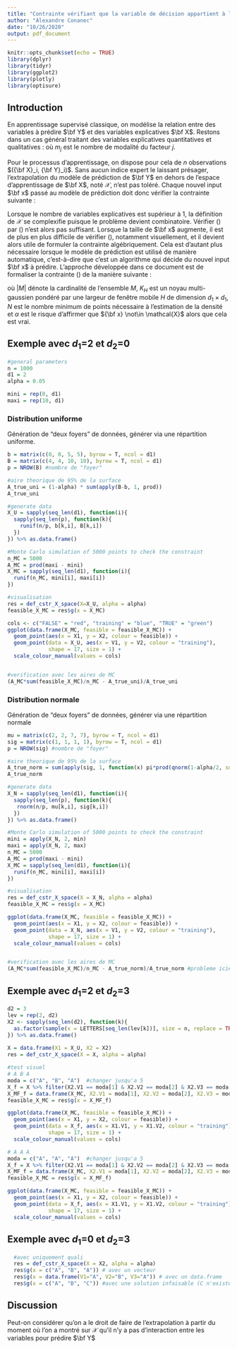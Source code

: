```yaml
---
title: "Contrainte vérifiant que la variable de décision appartient à l'espace d'apprentissage"
author: "Alexandre Conanec"
date: "10/26/2020"
output: pdf_document
---
```


```r
knitr::opts_chunk$set(echo = TRUE)
library(dplyr)
library(tidyr)
library(ggplot2)
library(plotly)
library(optisure)
```

## Introduction

En apprentissage supervisé classique, on modélise la relation entre des variables à prédire $\bf Y$ et des variables explicatives $\bf X$. Restons dans un cas général traitant des variables explicatives quantitatives et qualitatives :
\begin{equation}
\begin{array}{r@{}l}
     & {\bf X} = ({\bf X}^{(1)}, {\bf X}^{(2)}) \\
     & {\bf X}^{(1)} \in \mathbb{R}^{d_1}  \\
     & {\bf X}^{(2)} \in \prod\limits_{j=1}^{d_2} \{1, \dots, m_j\},  
\end{array}
\end{equation}
où $m_j$ est le nombre de modalité du facteur $j$.

Pour le processus d'apprentissage, on dispose pour cela de $n$ observations $({\bf X}_i, {\bf Y}_i)$. Sans aucun indice expert le laissant présager, l'extrapolation du modèle de prédiction de $\bf Y$ en dehors de l'espace d'apprentissage de $\bf X$, noté $\mathcal{X}$, n'est pas toléré. Chaque nouvel input $\bf x$ passé au modèle de prédiction doit donc vérifier la contrainte suivante :

\begin{align}
               & {\bf x} \in \mathcal{X}, \label{contrainte_appartenance} \\ 
    \text{où}~ & \mathcal{X} \subset \mathbb{R}^{d_1} \otimes \prod\limits_{j=1}^{d_2} \{1, \dots, m_j\} \label{espace_X_0}
\end{align}

Lorsque le nombre de variables explicatives est supérieur à 1, la définition de $\mathcal{X}$ se complexifie puisque le problème devient combinatoire. Vérifier (\ref{contrainte_appartenance}) par (\ref{espace_X_0}) n'est alors pas suffisant. Lorsque la taille de $\bf x$ augmente, il est de plus en plus difficile de vérifier (\ref{contrainte_appartenance}), notamment visuellement, et il devient alors utile de formuler la contrainte algébriquement. Cela est d'autant plus nécessaire lorsque le modèle de prédiction est utilisé de manière automatique, c'est-à-dire que c'est un algorithme qui décide du nouvel input $\bf x$ à prédire. L'approche développée dans ce document est de formaliser la contrainte (\ref{contrainte_appartenance}) de la manière suivante :

\begin{align}
    &\left\{
        \begin{array}{ll}
            \exists~ i ~|~ {\bf x}_j = {\bf X}^{(2)}_{ij}, ~\forall j \in \{1, \dots, d_2\} ~&\text{si}~ d_1 = 0 \\
            \frac{1}{|E|} \sum\limits_{i \in E} K_H({\bf x}^{(1)} - {\bf X}^{(1)}_i) \geq \Gamma(\alpha) ~&\text{sinon si}~ |E| \geq N \\
            0 ~&\text{sinon,}
        \end{array}
    \right. \\
    \text{avec}~& E = \left\{
        \begin{array}{ll}
            \{i ~|~ {\bf x}^{(2)}_j = {\bf X}^{(2)}_{ij}, ~\forall~ j \in \{1, \dots, d_2'\} \}, ~&\text{si}~ d_2 > 0 \\
            \{1, \dots, n\} ~&\text{sinon}
        \end{array}
    \right. \\
    \text{et}~& \Gamma(\alpha) = \{q ~|~ P[Y \leq q] = \alpha\}, \\
    \text{où}~& Y = \{ \frac{1}{|E|} \sum\limits_{i \in E} K_H({\bf X}^{(1)}_k - {\bf X}^{(1)}_i), ~\forall k \in E \}
\end{align}


où $|M|$ dénote la cardinalité de l'ensemble $M$, $K_H$ est un noyau multi-gaussien pondéré par une largeur de fenêtre mobile $H$ de dimension $d_1 \times d_1$, $N$ est le nombre minimum de points nécessaire à l'estimation de la densité et $\alpha$ est le risque d'affirmer que ${\bf x} \not\in \mathcal{X}$ alors que cela est vrai.   


## Exemple avec $d_1$=2 et $d_2$=0

```r
#general parameters
n = 1000
d1 = 2
alpha = 0.05

mini = rep(0, d1)
maxi = rep(10, d1)

```

### Distribution uniforme

Génération de "deux foyers" de données, générer via une répartition uniforme.

```r
b = matrix(c(0, 0, 5, 5), byrow = T, ncol = d1)
B = matrix(c(4, 4, 10, 10), byrow = T, ncol = d1)
p = NROW(B) #nombre de "foyer"

#aire theorique de 95% de la surface
A_true_uni = (1-alpha) * sum(apply(B-b, 1, prod))
A_true_uni

#generate data
X_U = sapply(seq_len(d1), function(i){
  sapply(seq_len(p), function(k){
    runif(n/p, b[k,i], B[k,i])
  })
}) %>% as.data.frame()

#Monte Carlo simulation of 5000 points to check the constraint 
n_MC = 5000
A_MC = prod(maxi - mini)
X_MC = sapply(seq_len(d1), function(i){
  runif(n_MC, mini[i], maxi[i])
})

#visualisation
res = def_cstr_X_space(X=X_U, alpha = alpha)
feasible_X_MC = res$g(x = X_MC)

cols <- c("FALSE" = "red", "training" = "blue", "TRUE" = "green")
ggplot(data.frame(X_MC, feasible = feasible_X_MC)) +
  geom_point(aes(x = X1, y = X2, colour = feasible)) +
  geom_point(data = X_U, aes(x = V1, y = V2, colour = "training"),
             shape = 17, size = 1) +
  scale_colour_manual(values = cols)


#verification avec les aires de MC
(A_MC*sum(feasible_X_MC)/n_MC - A_true_uni)/A_true_uni
```

### Distribution normale

Génération de "deux foyers" de données, générer via une répartition normale

```r
mu = matrix(c(2, 2, 7, 7), byrow = T, ncol = d1)
sig = matrix(c(1, 1, 1, 1), byrow = T, ncol = d1)
p = NROW(sig) #nombre de "foyer"

#aire theorique de 95% de la surface
A_true_norm = sum(apply(sig, 1, function(x) pi*prod(qnorm(1-alpha/2, sd = x))))
A_true_norm

#generate data
X_N = sapply(seq_len(d1), function(i){
  sapply(seq_len(p), function(k){
   rnorm(n/p, mu[k,i], sig[k,i])
  })
}) %>% as.data.frame()

#Monte Carlo simulation of 5000 points to check the constraint
mini = apply(X_N, 2, min) 
maxi = apply(X_N, 2, max)
n_MC = 5000
A_MC = prod(maxi - mini)
X_MC = sapply(seq_len(d1), function(i){
  runif(n_MC, mini[i], maxi[i])
})

#visualisation
res = def_cstr_X_space(X = X_N, alpha = alpha)
feasible_X_MC = res$g(x = X_MC)

ggplot(data.frame(X_MC, feasible = feasible_X_MC)) +
  geom_point(aes(x = X1, y = X2, colour = feasible)) +
  geom_point(data = X_N, aes(x = V1, y = V2, colour = "training"),
             shape = 17, size = 1) +
  scale_colour_manual(values = cols)


#verification avec les aires de MC
(A_MC*sum(feasible_X_MC)/n_MC - A_true_norm)/A_true_norm #probleme ici# est ce que ça a un sens de faire une aire ici ??? 
```

## Exemple avec $d_1$=2 et $d_2$=3

```r
d2 = 3
lev = rep(2, d2)
X2 <- sapply(seq_len(d2), function(k){
  as.factor(sample(x = LETTERS[seq_len(lev[k])], size = n, replace = TRUE))
}) %>% as.data.frame()
  
X = data.frame(X1 = X_U, X2 = X2)
res = def_cstr_X_space(X = X, alpha = alpha)

#test visuel
# A B A
moda = c("A", "B", "A")  #changer jusqu'a 5
X_f = X %>% filter(X2.V1 == moda[1] & X2.V2 == moda[2] & X2.V3 == moda[3])
X_MF_f = data.frame(X_MC, X2.V1 = moda[1], X2.V2 = moda[2], X2.V3 = moda[3])
feasible_X_MC = res$g(x = X_MF_f)

ggplot(data.frame(X_MC, feasible = feasible_X_MC)) +
  geom_point(aes(x = X1, y = X2, colour = feasible)) +
  geom_point(data = X_f, aes(x = X1.V1, y = X1.V2, colour = "training"),
             shape = 17, size = 1) +
  scale_colour_manual(values = cols)

# A A A
moda = c("A", "A", "A")  #changer jusqu'a 5
X_f = X %>% filter(X2.V1 == moda[1] & X2.V2 == moda[2] & X2.V3 == moda[3])
X_MF_f = data.frame(X_MC, X2.V1 = moda[1], X2.V2 = moda[2], X2.V3 = moda[3])
feasible_X_MC = res$g(x = X_MF_f)

ggplot(data.frame(X_MC, feasible = feasible_X_MC)) +
  geom_point(aes(x = X1, y = X2, colour = feasible)) +
  geom_point(data = X_f, aes(x = X1.V1, y = X1.V2, colour = "training"),
             shape = 17, size = 1) +
  scale_colour_manual(values = cols)

```

## Exemple avec $d_1$=0 et $d_2$=3 

```r
  #avec uniquement quali
  res = def_cstr_X_space(X = X2, alpha = alpha)
  res$g(x = c("A", "B", "A")) # avec un vecteur
  res$g(x = data.frame(V1="A", V2="B", V3="A")) # avec un data.frame
  res$g(x = c("A", "B", "C")) #avec une solution infaisable (C n'existe pas comme modalite)
```


## Discussion

Peut-on considérer qu'on a le droit de faire de l'extrapolation à partir du 
moment où l'on a montré sur $\mathcal{X}$ qu'il n'y a pas d'interaction entre
les variables pour prédire $\bf Y$

